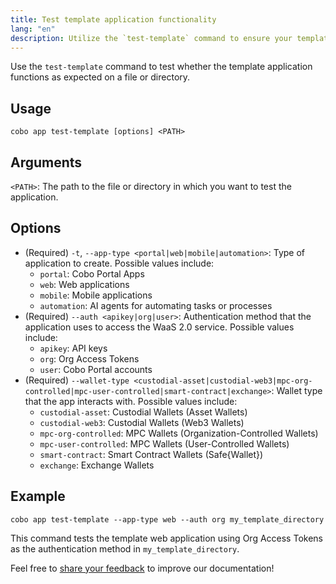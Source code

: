 ```yaml
---
title: Test template application functionality
lang: "en"
description: Utilize the `test-template` command to ensure your template application functions correctly in specified paths.
---
```


Use the `test-template` command to test whether the template application functions as expected on a file or directory.


## Usage
```shell
cobo app test-template [options] <PATH>
```

## Arguments
`<PATH>`: The path to the file or directory in which you want to test the application.

## Options
- (Required) `-t`, `--app-type <portal|web|mobile|automation>`: Type of application to create. Possible values include:
  - `portal`: Cobo Portal Apps
  - `web`: Web applications
  - `mobile`: Mobile applications
  - `automation`: AI agents for automating tasks or processes
- (Required) `--auth <apikey|org|user>`: Authentication method that the application uses to access the WaaS 2.0 service. Possible values include:
  - `apikey`: API keys
  - `org`: Org Access Tokens
  - `user`: Cobo Portal accounts
- (Required) `--wallet-type <custodial-asset|custodial-web3|mpc-org-controlled|mpc-user-controlled|smart-contract|exchange>`: Wallet type that the app interacts with. Possible values include:
  - `custodial-asset`: Custodial Wallets (Asset Wallets)
  - `custodial-web3`: Custodial Wallets (Web3 Wallets)
  - `mpc-org-controlled`: MPC Wallets (Organization-Controlled Wallets)
  - `mpc-user-controlled`: MPC Wallets (User-Controlled Wallets)
  - `smart-contract`: Smart Contract Wallets (Safe{Wallet})
  - `exchange`: Exchange Wallets

## Example
```shell
cobo app test-template --app-type web --auth org my_template_directory
```

This command tests the template web application using Org Access Tokens as the authentication method in `my_template_directory`.

<Tip>Feel free to [share your feedback](https://forms.zohopublic.com/cobo/form/DocumentFeedbackForm/formperma/QvLOhxJv1_JMsJ-1dleZ8Itb_7rzN-LtgvsDdxosoVI) to improve our documentation!</Tip>
